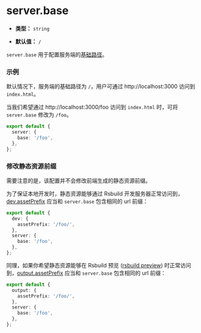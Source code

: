 # server.base

- **类型：** `string`

- **默认值：** `/`

`server.base` 用于配置服务端的[基础路径](/guide/basic/server#服务端基础路径)。

### 示例

默认情况下，服务端的基础路径为 `/`，用户可通过 http://localhost:3000 访问到 `index.html`。

当我们希望通过 http://localhost:3000/foo 访问到 `index.html` 时，可将 `server.base` 修改为 `/foo`。

```ts
export default {
  server: {
    base: '/foo',
  },
};
```

### 修改静态资源前缀

需要注意的是，该配置并不会修改前端生成的静态资源前缀。

为了保证本地开发时，静态资源能够通过 Rsbuild 开发服务器正常访问到，[dev.assetPrefix](/config/dev/asset-prefix) 应当和 `server.base` 包含相同的 url 前缀：

```ts
export default {
  dev: {
    assetPrefix: '/foo/',
  },
  server: {
    base: '/foo',
  },
};
```

同理，如果你希望静态资源能够在 Rsbuild 预览 ([rsbuild preview](/guide/basic/cli#rsbuild-preview)) 时正常访问到，[output.assetPrefix](/config/output/asset-prefix) 应当和 `server.base` 包含相同的 url 前缀：

```ts
export default {
  output: {
    assetPrefix: '/foo/',
  },
  server: {
    base: '/foo',
  },
};
```

